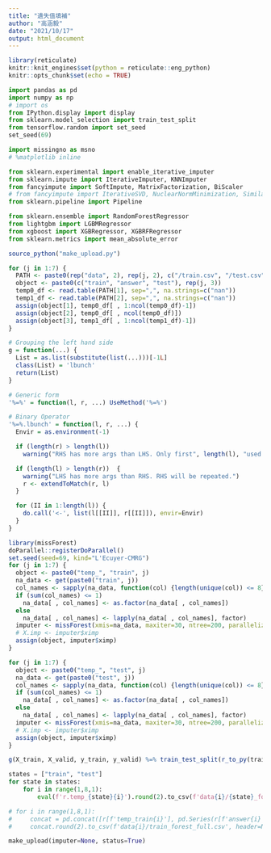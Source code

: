 ```yaml
---
title: "遺失值填補"
author: "高涵毅"
date: "2021/10/17"
output: html_document
---
```


```r
library(reticulate)
knitr::knit_engines$set(python = reticulate::eng_python)
knitr::opts_chunk$set(echo = TRUE)
```

```python
import pandas as pd
import numpy as np
# import os
from IPython.display import display
from sklearn.model_selection import train_test_split
from tensorflow.random import set_seed
set_seed(69)

import missingno as msno
# %matplotlib inline

from sklearn.experimental import enable_iterative_imputer
from sklearn.impute import IterativeImputer, KNNImputer
from fancyimpute import SoftImpute, MatrixFactorization, BiScaler
# from fancyimpute import IterativeSVD, NuclearNormMinimization, SimilarityWeightedAveraging
from sklearn.pipeline import Pipeline

from sklearn.ensemble import RandomForestRegressor
from lightgbm import LGBMRegressor
from xgboost import XGBRegressor, XGBRFRegressor
from sklearn.metrics import mean_absolute_error

```

<!-- ```{python} -->
<!-- for i in range(1,8,1): -->
<!--     temp0_df = pd.read_csv(f"data{i}/train.csv", header=None, na_filter=False) -->
<!--     globals()[f'train{i}'] = temp0_df.iloc[:,:-1] -->
<!--     globals()[f'answer{i}'] = temp0_df.iloc[:,-1] -->
<!--     temp1_df = pd.read_csv(f"data{i}/test.csv", header=None) -->
<!--     globals()[f'test{i}'] = temp1_df.iloc[:,:-1] -->

<!-- ``` -->

```r
source_python("make_upload.py")

```

```r
for (j in 1:7) {
  PATH <- paste0(rep("data", 2), rep(j, 2), c("/train.csv", "/test.csv"))
  object <- paste0(c("train", "answer", "test"), rep(j, 3))
  temp0_df <- read.table(PATH[1], sep=",", na.strings=c("nan"))
  temp1_df <- read.table(PATH[2], sep=",", na.strings=c("nan"))
  assign(object[1], temp0_df[ , 1:ncol(temp0_df)-1])
  assign(object[2], temp0_df[ , ncol(temp0_df)])
  assign(object[3], temp1_df[ , 1:ncol(temp1_df)-1])
}

```

```r
# Grouping the left hand side
g = function(...) {
  List = as.list(substitute(list(...)))[-1L]
  class(List) = 'lbunch'
  return(List)
}

# Generic form
'%=%' = function(l, r, ...) UseMethod('%=%')

# Binary Operator
'%=%.lbunch' = function(l, r, ...) {
  Envir = as.environment(-1)

  if (length(r) > length(l))
    warning("RHS has more args than LHS. Only first", length(l), "used.")

  if (length(l) > length(r))  {
    warning("LHS has more args than RHS. RHS will be repeated.")
    r <- extendToMatch(r, l)
  }

  for (II in 1:length(l)) {
    do.call('<-', list(l[[II]], r[[II]]), envir=Envir)
  }
}

```

```r
library(missForest)
doParallel::registerDoParallel()
set.seed(seed=69, kind="L'Ecuyer-CMRG")
for (j in 1:7) {
  object <- paste0("temp_", "train", j)
  na_data <- get(paste0("train", j))
  col_names <- sapply(na_data, function(col) {length(unique(col)) <= 8} )
  if (sum(col_names) <= 1) 
    na_data[ , col_names] <- as.factor(na_data[ , col_names])
  else 
    na_data[ , col_names] <- lapply(na_data[ , col_names], factor)
  imputer <- missForest(xmis=na_data, maxiter=30, ntree=200, parallelize="forest")
  # X.imp <- imputer$ximp
  assign(object, imputer$ximp)
}

for (j in 1:7) {
  object <- paste0("temp_", "test", j)
  na_data <- get(paste0("test", j))
  col_names <- sapply(na_data, function(col) {length(unique(col)) <= 8} )
  if (sum(col_names) <= 1) 
    na_data[ , col_names] <- as.factor(na_data[ , col_names])
  else 
    na_data[ , col_names] <- lapply(na_data[ , col_names], factor)
  imputer <- missForest(xmis=na_data, maxiter=30, ntree=200, parallelize="forest")
  # X.imp <- imputer$ximp
  assign(object, imputer$ximp)
}

g(X_train, X_valid, y_train, y_valid) %=% train_test_split(r_to_py(train1), r_to_py(answer1), test_size=0.15, random_state=42L)

```

```python
states = ["train", "test"]
for state in states:
    for i in range(1,8,1):
        eval(f'r.temp_{state}{i}').round(2).to_csv(f'data{i}/{state}_forest_full.csv', header=None, index=None)

# for i in range(1,8,1):
#     concat = pd.concat([r[f'temp_train{i}'], pd.Series(r[f'answer{i}'])], axis=1)
#     concat.round(2).to_csv(f'data{i}/train_forest_full.csv', header=None, index=None)

```

```python
make_upload(imputer=None, status=True)

```

<!-- ## R Markdown -->

<!-- For more details on using R Markdown see <http://rmarkdown.rstudio.com>. -->

<!-- click the **Knit** button -->

<!-- ```{r cars} -->
<!-- summary(cars) -->
<!-- ``` -->

<!-- ## Including Plots -->

<!-- ```{r pressure, echo=FALSE} -->
<!-- plot(pressure) -->
<!-- ``` -->

<!-- Note that the `echo = FALSE` parameter was added to the code chunk to prevent printing of the R code that generated the plot. -->

